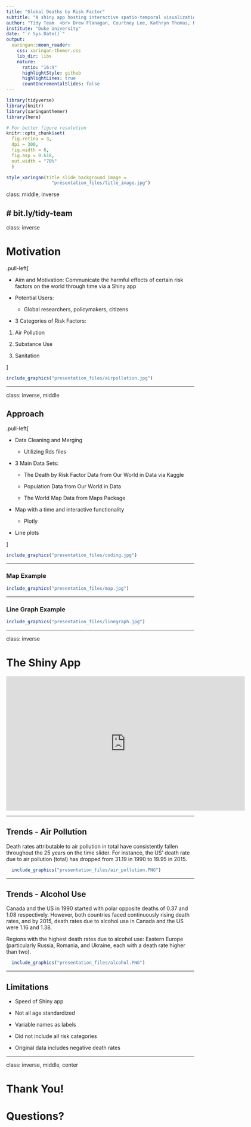 ```yaml
---
title: "Global Deaths by Risk Factor"
subtitle: "A shiny app hosting interactive spatio-temporal visualizations. "
author: "Tidy Team  <br> Drew Flanagan, Courtney Lee, Kathryn Thomas, Raghav Rasal"
institute: "Duke University"
date: "`r Sys.Date()`"
output:
  xaringan::moon_reader:
    css: xaringan-themer.css
    lib_dir: libs
    nature:
      ratio: "16:9"
      highlightStyle: github
      highlightLines: true
      countIncrementalSlides: false
---
```


```r
library(tidyverse)
library(knitr)
library(xaringanthemer)
library(here)
```

```r
# For better figure resolution
knitr::opts_chunk$set(
  fig.retina = 3, 
  dpi = 300, 
  fig.width = 6, 
  fig.asp = 0.618, 
  out.width = "70%"
  )
```

```r
style_xaringan(title_slide_background_image = 
                 "presentation_files/title_image.jpg")
```

class: middle, inverse

# bit.ly/tidy-team
---
class: inverse

# Motivation 

.pull-left[

- Aim and Motivation: Communicate the harmful effects of certain risk factors on 
the world through time via a Shiny app

- Potential Users:

  - Global researchers, policymakers, citizens

- 3 Categories of Risk Factors: 

1. Air Pollution

2. Substance Use

3. Sanitation
  
]

```r
include_graphics("presentation_files/airpollution.jpg")
```

---

class: inverse, middle

## Approach

.pull-left[

- Data Cleaning and Merging
  
  - Utilizing Rds files
  
- 3 Main Data Sets:

  - The Death by Risk Factor Data from Our World in Data via Kaggle 
  
  - Population Data from Our World in Data
  
  - The World Map Data from Maps Package
  
- Map with a time and interactive functionality

  - Plotly

- Line plots 

]

```r
include_graphics("presentation_files/coding.jpg")
```

---

### Map Example

```r
include_graphics("presentation_files/map.jpg")
```

---

### Line Graph Example

```r
include_graphics("presentation_files/linegraph.jpg")
```

---

class: inverse

# The Shiny App

<iframe height="360" width="640" src="https://warpwire.duke.edu/w/-VUGAA/" frameborder="0" scrolling="0" allow="autoplay *; encrypted-media *; fullscreen *; picture-in-picture *;" allowfullscreen></iframe>

---

## Trends - Air Pollution

Death rates attributable to air pollution in total have consistently fallen 
throughout the 25 years on the time slider. For instance, the US’ death rate due 
to air pollution (total) has dropped from 31.19 in 1990 to 19.95 in 2015. 


```r
  include_graphics("presentation_files/air_pollution.PNG")
```

---

## Trends - Alcohol Use

Canada and the US in 1990 started with polar opposite deaths of 0.37 and 1.08 respectively. However, both countries faced continuously rising death rates, and by 2015, death rates due to alcohol use in Canada and the US were 1.16 and 1.38. 

Regions with the highest death rates due to alcohol use: Eastern Europe (particularly Russia, Romania, and Ukraine, each with a death rate higher than two).  


```r
  include_graphics("presentation_files/alcohol.PNG")
```

---

## Limitations

- Speed of Shiny app

- Not all age standardized

- Variable names as labels

- Did not include all risk categories

- Original data includes negative death rates



---

class: inverse, middle, center

# Thank You! 
# Questions?



